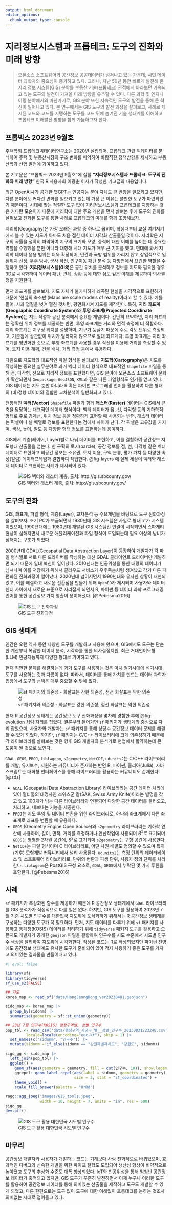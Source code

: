 ```yaml
---
output: html_document
editor_options: 
  chunk_output_type: console
---
```


# 지리정보시스템과 프롭테크: 도구의 진화와 미래 방향

> 오픈소스 소프트웨어와 공간정보 공공데이터가 넘쳐나고 있는 가운데, 시민 데이터 과학자의 중요성이 증가하고 있다. 
> 그러나, 지난 50년 동안 빠르게 발전해 온 지리 정보 시스템(GIS) 분야를 부동산 기술(프롭테크) 관점에서 바라보면 가속되고 있는 도구의 발전이 가져올 미래 방향을 유추할 수 있다. 
> 다른 과학 및 엔지니어링 분야에서와 마찬가지로, GIS 분야 또한 지속적인 도구의 발전을 통해 큰 혁신이 일어나고 있다. 
> 본 연구에서는 GIS 도구의 발전 과정을 살펴보고, 사례로 제시된 코드와 코드를 지탱하는 도구를 코드 뒤에 숨겨진 기술 생태계를 이해하고 프롭테크 미래발전 방향을 함께 가늠하고자 한다.


::: {.callout-note}
## 프롭빅스 2023년 9월호

주택학회 프롭테크빅데이터연구소는 2020년 설립되어, 프롭테크 관련 빅데이터를 분석하여 주택 및 부동산시장의 구조 변화를 파악하여 바람직한 정책방향을 제시하고 부동산학과 산업 발전에 기여하고 있다.

본 기고문은 "프롭빅스 2023년 9월호"에 실릴 **"지리정보시스템과 프롭테크: 도구의 진화와 미래 방향"** 한국 R 사용자회 이광춘 이사가 작성한 기고글의 내용입니다.
:::


최근 OpenAI사가 공개한 챗GPT는 인공지능 분야 자체도 큰 반향을 일으키고 있지만,
다른 분야에도 커다란 변화를 일으키고 있는데 가장 큰 이유는 쓸만한 도구가 마련되었기 때문이다.
시대에 맞는 적절한 도구 없이 지리정보시스템과 프롭테크를 지향하는 것은 커다란 모순이기 때문에
지리학에 대한 주요 개념을 먼저 살펴본 후에 도구의 진화를 살펴보고 
진화된 도구를 통한 사례로 프롭테크의 미래를 함께 조망해보자.

지리학(Geography)은 가장 오래된 과학 중 하나로 꼽히며, 
학생때부터 교실 여기저기에서 볼 수 있는 지도가 아마도 처음 접한 데이터 시각화 산출물일 것이다.
지리학은 지구의 곡률을 정확히 파악하여 지구의 크기와 모양, 중력에 대한 이해를 높이는 데 중요한 역할을 
수행했을 뿐만 아니라 대항해 시대 지도가 매우 큰 기여를 했고,
현대에 와서 지리학 데이터 응용 범위는 더욱 확장되어, 
민간과 국방 범위를 가리지 않고 상업적으로 입점위치 선정, 
우주 탐사, 군사 작전, 인구이동 패턴 분석 등 다방면에서 요긴한 역할을 수행하고 있다. 
**지리정보시스템(GIS)**은 공간 위치를 분석하고 정보를 지도와 필요한 경우 3D로 시각화하여 
데이터 패턴, 관계, 상황 등에 대한 심도 깊은 이해를 제공하여 의사결정을 지원한다.

먼저 좌표계를 살펴보자. 지도 자체가 불가피하게 왜곡된 현실을 시각적으로 표현하기 때문에 '현실의 축소판'(Maps are scale models of reality)이라고 할 수 있다. 예를 들어, 사과 껍질을 벗겨 펼친 것처럼, 평면화시켜 지도를 제작한다. 특히, **지리 좌표계(Geographic Coordinate System)**와 **투영 좌표계(Projected Coordinate System)**는 지도 작성과 공간 분석에서 중요한 개념이다. 간단히 요약하면, 지리 좌표계는 정확한 위치 정보를 제공하는 반면, 투영 좌표계는 거리와 면적 측정에 더 적합하다. 
지리 좌표계는 지구상 위치를 설명하며, 지구가 둥글기 때문에 주로 각도 단위로 측정되고, 기준점에 상관없이 위치가 달라지지 않으므로 절대 좌표계다. 투영 좌표계는 지리 좌표계를 평면화한 것으로, 투영 좌표계를 사용할 경우 직선을 이용해 거리를 측정할 수 있어, 토지 이용 계획, 건물 배치, 거리 측정 등에서 유용하다. 

다음으로 지도학의 대표적인 파일 형식을 살펴보자. 
**지도학(Cartography)**은 지도를 작성하는 중요한 실무분야로 
과거 벡터 데이터 형식으로 대표적인 `Shapefile` 파일을 통해 
점, 다각형, 선으로 지리적 정보를 표현했다면,
GIS 분야에 오픈소스 소프트웨어 문화가 확산되면서 
`Geopackage`, `GeoJSON`, `KML`과 같은 다른 파일형식도 인기를 얻고 있다. 
GIS 데이터는 지도 뿐만 아니라 R 혹은 파이썬 프로그래밍 언어를 활용하여
다른 형태의 (비)정형 데이터와 결합한 교차분석이 일반화되고 있다.

전통적인 **벡터(Vector)** `Shapefile` 파일과 함께 **래스터(Raster)** 데이터는 
GIS에서 큰 축을 담당하는 대표적인 데이터 형식이다. 
벡터 데이터가 점, 선, 다각형 등의 기하학적 형태로 
주로 경계선, 위치 정보 등을 정확하게 표현할 때 사용되는 반면, 
래스터 데이터는 픽셀이나 셀 배열로 정보를 표현한다는 점에서 차이가 난다.
각 픽셀은 고유값을 가지며, 색상, 높이, 밀도 등 다양한 형태 정보를 표현하는데 용이하다.

GIS에서 계층(레이어, Layer)별로 나눠 데이터를 표현하고, 이를 결합하여 공간정보 지도형태 산출물을 얻는다.
한 구획의 토지(parcle), 공간 정보를  점, 선, 다각형 같은 벡터 데이터로 표현하고 
비공간 정보는 소유권, 토지 이용, 구역 분류, 평가 가치 등 다양한 속성(칼럼) 데이터프레임과 결합하여 작업한다.
@fig-layers 에 실제 세상이 벡터와 래스터 데이터로 표현하는 사례가 제시되어 있다.

![GIS 벡터와 래스터 계층, 출처: http://gis.sbcounty.gov/](images/gis_layers.jpg){#fig-layers}


## 도구의 진화

GIS, 좌표계, 파일 형식, 계층(Layer), 교차분석 등 주요개념을 바탕으로 도구 진화과정을 살펴보자.
초기 PC가 보급되면서 1980년대 GIS 시스템은 사일로 형태 고가 시스템이었으며, 
1990년대에는 1980년대 개발된 GIS 시스템간 연결이 시작되면서 스파게티 현상이 심해지면서
새로운 애플리케이션과 파일 형식이 도입되는데 필요 이상의 낭비가 심해지는 구조가 되었다.

2000년대 GDAL(Geospatial Data Abstraction Layer)이 등장하여 
개발자가 각 파일 형식별로 서로 다른 드라이버를 작성하는 대신 GDAL 클라이언트 드라이버만 개발하면 되기 때문에 
일대 혁신이 일어났다. 2010년대는 인공위성을 통한 대량의 데이터가 넘쳐나며 이를 저장하기 위해서 클라우드 서비스가 우후죽순처럼 생겨났고 각기 다른 파편화된 진화과정이 일어났다.
2020년대 넘어서면서 1990년대와 유사한 상황이 재현되었고, 
이를 해결하고 새로운 전환점을 만들기 위해 `OpenEO`가 제시되며 
사용자와 데이터 센터 사이에서 새로운 표준으로 자리잡게 되면서 
R, 파이썬 등 데이터 과학 프로그래밍 언어를 통한 공간정보 가치 창출이 용이해졌다. [@Pebesma2016]

![GIS 도구 진화과정](images/gis_evolution.jpg)


## GIS 생태계 

인간은 오랜 역사 동안 다양한 도구를 개발하고 사용해 왔으며, 
GIS에서도 도구는 단순한 계산부터 복잡한 데이터 분석, 시각화를 통한 
의사결정지원, 최근 거대언어모형(LLM) 인공지능까지 다양한 형태로 기여하고 있다.

현재 직면한 문제를 해결하는데 과거 도구를 사용하는 것은 마치 철기시대에 석기시대 도구를
사용하는 것과 다름이 없다. 따라서, 데이터를 통해 가치를 만드는 데이터 과학자 입장에서
도구의 선택은 매우 중요할 수 밖에 없다.

![`sf` 패키지와 의존성 - 화살표는 강한 의존성, 점선 화살표는 약한 의존성](images/sf_deps.png){#fig-evolution}

현재 R 공간정보 생태계는 공간정보 도구 진화과정을 몇차례 경험한 후에 @fig-evolution 처럼 자리를 잡았다. 결론부터 들어가면 `sf` 패키지가 생태계의 중심으로 자리 잡았으며, 
사용자와 개발자는 `sf` 패키지를 통해 상당수 공간정보 데이터 문제를 해결할 수 있게 되었다. 
하지만, `sf` 패키지는 C/C++ 라이브러리에 크게 의존성하기 때문에 각 라이브러리를 살펴보는 것은 향후 GIS 개발자와 분석가로 현업에서 활약하는데 큰 도움이 될 것으로 보인다.

`GDAL`, `GEOS`, `PROJ`, `liblwgeom`, `s2geometry`, `NetCDF`, `udunits2`는 
C/C++ 라이브러리를 개발, 유지보수, 지원하는 커뮤니티가 존재하는 반면 R, 파이썬,
줄리아(Julia), 자바스크립트는 대화형 인터페이스를 통해 라이브러리를 활용하는 
커뮤니티도 존재한다. [@sds]

- `GDAL` (Geospatial Data Abstraction Library) 라이브러리는 
공간 데이터 처리에 있어 멀티툴의 대명사인 스위스군 칼(SAK, Swiss Army Knife)이라는 별명을 갖고 있고 100개가 넘는 다른 라이브러리와 연결되어 다양한 공간 데이터를 불러오고, 처리하고, 내보내는 기능을 제공한다.
- `PROJ`는 지도 투영 및 데이터 변환을 위한 라이브러리로, 하나의 좌표계에서 다른 좌표계로  좌표를 변환할 때 유용하다. 
- `GEOS` (Geometry Engine Open Source)와 `s2geometry` 라이브러리는 기하학 연산에 사용하며, 길이, 면적, 거리를 측정하거나 연산작업에 사용되며 $R^2$로 표기되며 `GEOS`는 평평한 2차원 공간에, $S^2$로 표기되며 `s2geometry`는 구형 공간에 사용한다.
- `NetCDF`는 파일 형식이며 C 라이브러리로, 어떤 차원 배열도 정의할 수 있으며 특히 (기후) 모형개발 커뮤니티에서 널리 사용된다. `Udunits2`는 측정 단위의 데이터베이스 및 소프트웨어 라이브러리로, 단위의 변환과 파생 단위, 사용자 정의 단위를 처리한다. `liblwgeom`은 PostGIS 구성 요소로, `GDAL`, `GEOS`에서 누락된 몇 가지 루틴을 포함한다. [@Pebesma2016]


## 사례

`sf` 패키지가 추상화된 함수를 제공하기 때문에
R 공간정보 생태계에서 `GDAL` 라이브러리를 GIS 분석가가 직접적으로 다룰 일은 없다.
하지만, GIS 도구를 활용하여 2023년 7월 기준 시도별 인구수를 대한민국 지도위에 
도식화하기 위해서는 R 공간정보 생태계를 구성하는 다양한 도구가 꼭 필요하다.
먼저, 지도 데이터를 다루기 위해 `sf` 패키지를 사용하고 통계청(KOSIS) 데이터를 처리하기 위해
`tidyverse` 패키지 도구를 활용하고 오픈지도 개발자가 공개한 `geojson` 파일을 
결합하여 인구수를 시도 수준에서 시도별 인구수 색상을 달리하여 지도위에 시각화한다.
작성된 코드는 R로 작성되었지만 파이썬 진영에도 공간정보 생태계도 유사한 도구가 준비되어 있어 
각자 사용하기 좋은 도구를 가지고 의미있는 결과물을 만들어내고 있다.

```r
#| eval: false

library(sf)
library(tidyverse)
sf_use_s2(FALSE)

## 지도
korea_map <- read_sf("data/HangJeongDong_ver20230401.geojson")

sido_map <- korea_map |> 
  group_by(sidonm) |> 
  summarise(geometry = sf::st_union(geometry))

## 23년 7월 인구수(KOSIS) 행정구역별, 성별 인구수
pop_tbl <- read_csv("data/행정구역_시군구_별__성별_인구수_20230831223248.csv",
         locale=locale(encoding="euc-kr"), skip = 1) |> 
  set_names(c("sidonm", "인구수")) |> 
  mutate(sidonm = if_else(sidonm == "강원특별자치도", "강원도", sidonm))

sigo_gg <- sido_map |> 
  left_join(pop_tbl) |> 
  ggplot() +
    geom_sf(aes(geometry = geometry, fill = cut(인구수, 10)), show.legend = FALSE) +
    ggrepel::geom_label_repel(aes(label = sidonm, geometry = geometry), 
                              size = 3, stat = "sf_coordinates") +
    theme_void() +
    scale_fill_brewer(palette = "OrRd")

ragg::agg_jpeg("images/GIS_tools.jpeg",
               width = 10, height = 7, units = "in", res = 600)
sigo_gg
dev.off()
```


![GIS 도구 활용 대한민국 시도별 인구수](images/GIS_tools.jpeg)

## 마무리

공간정보 개발자와 사용자가 개발하는 코드는 기계보다 사람 친화적으로 바뀌었으며,
효과적인 디버그와 신속한 개발을 위한 파이프 철학도 도입되어 
생산성 향상이 비약적으로 높아졌고 도구의 추상화 수준도 대폭 향상되었다. 
IoT와 인공위성을 통해 엄청난 공간정보 데이터가 축적되고 있지만,
GIS 도구가 꾸준히 발전하면서 이제 누구나 이러한 도구를 활용하여 공간정보 데이터를 통해 
의미있는 산출물을 제작하고 도구도 개발할 수 있게 되었고, 
다른 한편으로는 도구 없이 도구에 대한 이해없이 프롭테크를 논하는 것조차 의미없는 시대로 접어들고 있다.

